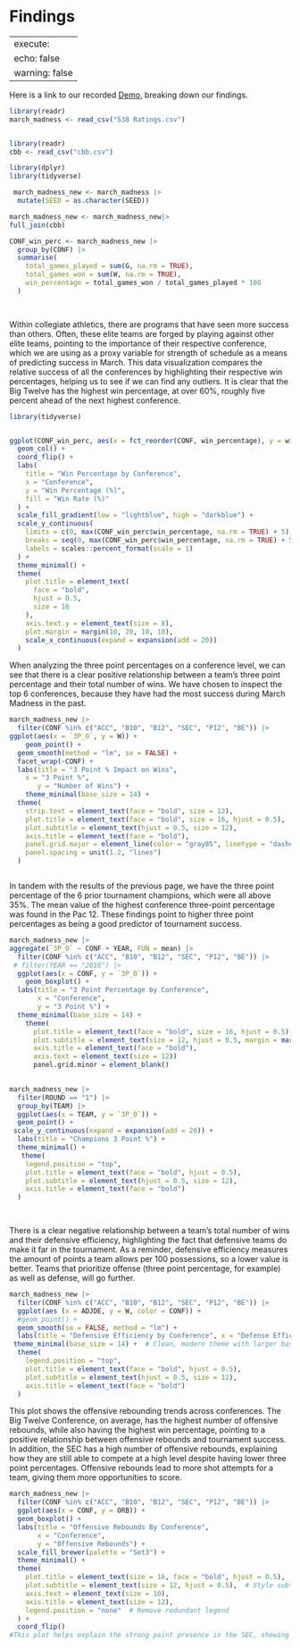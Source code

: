 # Findings {.unnumbered}

---
execute: 
  echo: false
  warning: false
---

Here is a link to our recorded [Demo](https://youtu.be/zTo7Mk7_xPY), breaking down our findings.





```r

library(readr)
march_madness <- read_csv("538 Ratings.csv")


library(readr)
cbb <- read_csv("cbb.csv")


```

```r
library(dplyr)
library(tidyverse)

```






```r
 march_madness_new <- march_madness |>
  mutate(SEED = as.character(SEED))

march_madness_new <- march_madness_new|>
full_join(cbb)
```


```r

CONF_win_perc <- march_madness_new |>
  group_by(CONF) |>
  summarise(
    total_games_played = sum(G, na.rm = TRUE),
    total_games_won = sum(W, na.rm = TRUE),
    win_percentage = total_games_won / total_games_played * 100
  )

 
```


  Within collegiate athletics, there are programs that have seen more success than others. Often, these elite teams are forged by playing against other elite teams, pointing to the importance of their respective conference, which we are using as a proxy variable for strength of schedule as a means of predicting success in March. This data visualization compares the relative success of all the conferences by highlighting their respective win percentages, helping us to see if we can find any outliers. It is clear that the Big Twelve has the highest win percentage, at over 60%, roughly five percent ahead of the next highest conference.
```r

library(tidyverse)


ggplot(CONF_win_perc, aes(x = fct_reorder(CONF, win_percentage), y = win_percentage, fill = win_percentage)) +
  geom_col() +
  coord_flip() +
  labs(
    title = "Win Percentage by Conference",
    x = "Conference",
    y = "Win Percentage (%)",
    fill = "Win Rate (%)"
  ) +
  scale_fill_gradient(low = "lightblue", high = "darkblue") +
  scale_y_continuous(
    limits = c(0, max(CONF_win_perc$win_percentage, na.rm = TRUE) + 5),
    breaks = seq(0, max(CONF_win_perc$win_percentage, na.rm = TRUE) + 5, by = 10),
    labels = scales::percent_format(scale = 1)
  ) +
  theme_minimal() +
  theme(
    plot.title = element_text(
      face = "bold",     
      hjust = 0.5,       
      size = 16           
    ),
    axis.text.y = element_text(size = 8),
    plot.margin = margin(10, 20, 10, 10),
    scale_x_continuous(expand = expansion(add = 20))
  )

```






  When analyzing the three point percentages on a conference level, we can see that there is a clear positive relationship between a team’s three point percentage and their total number of wins. We have chosen to inspect the top 6 conferences, because they have had the most success during March Madness in the past. 
```r
march_madness_new |>
  filter(CONF %in% c("ACC", "B10", "B12", "SEC", "P12", "BE")) |>
ggplot(aes(x = `3P_O`, y = W)) +
    geom_point() +
  geom_smooth(method = "lm", se = FALSE) +
  facet_wrap(~CONF) +
  labs(title = "3 Point % Impact on Wins",
    x = "3 Point %", 
       y = "Number of Wins") +
    theme_minimal(base_size = 14) +  
  theme(
    strip.text = element_text(face = "bold", size = 12),  
    plot.title = element_text(face = "bold", size = 16, hjust = 0.5),  
    plot.subtitle = element_text(hjust = 0.5, size = 12),  
    axis.title = element_text(face = "bold"),  
    panel.grid.major = element_line(color = "gray85", linetype = "dashed"),  # Subtle grid lines
    panel.spacing = unit(1.2, "lines")  
  )



```






  In tandem with the results of the previous page, we have the three point percentage of the 6 prior tournament champions, which were all above 35%. The mean value of the highest conference three-point percentage was found in the Pac 12. These findings point to higher three point percentages as being a good predictor of tournament success. 

```r
march_madness_new |>
aggregate(`3P_O` ~ CONF + YEAR, FUN = mean) |>
  filter(CONF %in% c("ACC", "B10", "B12", "SEC", "P12", "BE")) |>
 # filter(YEAR == "2016") |>
  ggplot(aes(x = CONF, y = `3P_O`)) +
    geom_boxplot() +
  labs(title = "3 Point Percentage by Conference", 
       x = "Conference",
       y = "3 Point %") +
  theme_minimal(base_size = 14) +
    theme(
      plot.title = element_text(face = "bold", size = 16, hjust = 0.5),
      plot.subtitle = element_text(size = 12, hjust = 0.5, margin = margin(b = 10)),
      axis.title = element_text(face = "bold"),
      axis.text = element_text(size = 12))
      panel.grid.minor = element_blank()
    

```



```r

march_madness_new |>
  filter(ROUND == "1") |>
  group_by(TEAM) |>
  ggplot(aes(x = TEAM, y = `3P_O`)) +
  geom_point() +
 scale_y_continuous(expand = expansion(add = 20)) +
  labs(title = "Champions 3 Point %") + 
  theme_minimal() +
   theme(
    legend.position = "top",  
    plot.title = element_text(face = "bold", hjust = 0.5),  
    plot.subtitle = element_text(hjust = 0.5, size = 12),
    axis.title = element_text(face = "bold")
  ) 

  
```





  There is a clear negative relationship between a team’s total number of wins and their defensive efficiency, highlighting the fact that defensive teams do make it far in the tournament. As a reminder, defensive efficiency measures the amount of points a team allows per 100 possessions, so a lower value is better. Teams that prioritize offense (three point percentage, for example) as well as defense, will go further. 

```r
march_madness_new |>
  filter(CONF %in% c("ACC", "B10", "B12", "SEC", "P12", "BE")) |>
  ggplot(aes (x = ADJDE, y = W, color = CONF)) +
  #geom_point() +
  geom_smooth(se = FALSE, method = "lm") + 
  labs(title = "Defensive Efficiency by Conference", x = "Defense Efficiency", y = "Wins") +
 theme_minimal(base_size = 14) +  # Clean, modern theme with larger base font size
  theme(
    legend.position = "top",  
    plot.title = element_text(face = "bold", hjust = 0.5),  
    plot.subtitle = element_text(hjust = 0.5, size = 12),
    axis.title = element_text(face = "bold")
  ) 
```






  This plot shows the offensive rebounding trends across conferences. The Big Twelve Conference, on average, has the highest number of offensive rebounds, while also having the  highest win percentage, pointing to a positive relationship between offensive rebounds and tournament success. In addition, the SEC has a high number of offensive rebounds, explaining how they are still able to compete at a high level despite having lower three point percentages. Offensive rebounds lead to more shot attempts for a team, giving them more opportunities to score. 


```r
march_madness_new |>
  filter(CONF %in% c("ACC", "B10", "B12", "SEC", "P12", "BE")) |>
  ggplot(aes(x = CONF, y = ORB)) +
  geom_boxplot() +
  labs(title = "Offensive Rebounds By Conference", 
       x = "Conference", 
       y = "Offensive Rebounds") +
  scale_fill_brewer(palette = "Set3") +  
  theme_minimal() + 
  theme(
    plot.title = element_text(size = 16, face = "bold", hjust = 0.5),  # Style title
    plot.subtitle = element_text(size = 12, hjust = 0.5),  # Style subtitle
    axis.text = element_text(size = 10),
    axis.title = element_text(size = 12),
    legend.position = "none"  # Remove redundant legend
  ) +
  coord_flip()
#This plot helps explain the strong paint presence in the SEC, showing why they are still able to compete at a high level in March Madness despite lower 3 point percentages. 
```
